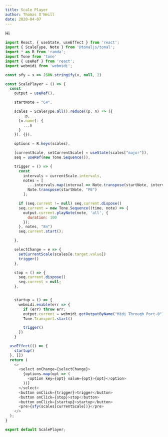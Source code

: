 ```yaml
---
title: Scale Player
author: Thomas O'Neill
date: 2020-04-07
---
```


Hi


```js
import React, { useState, useEffect } from 'react';
import { ScaleType, Note } from '@tonaljs/tonal';
import * as R from 'ramda';
import Tone from 'tone'
import { useRef } from 'react';
import webmidi from 'webmidi';

const sfy = x => JSON.stringify(x, null, 2)

const ScalePlayer = () => {
  const
    output = useRef(),

    startNote = "C4",

    scales = ScaleType.all().reduce((p, n) => ({
      ...p,
      [n.name]: {
        ...n
      }
    }), {}),

    options = R.keys(scales),

    [currentScale, setCurrentScale] = useState(scales["major"]),
    seq = useRef(new Tone.Sequence()),

    trigger = () => {
      const
        intervals = currentScale.intervals,
        notes = [
          ...intervals.map(interval => Note.transpose(startNote, interval)),
          Note.transpose(startNote, "P8")
        ];

      if (seq.current != null) seq.current.dispose()
      seq.current = new Tone.Sequence((time, note) => {
        output.current.playNote(note, 'all', {
          duration: 100
        });
      }, notes, "8n")
      seq.current.start();

    },

    selectChange = e => {
      setCurrentScale(scales[e.target.value])
      trigger()
    },

    stop = () => {
      seq.current.dispose()
      seq.current = null;
    },


    startup = () => {
      webmidi.enable(err => {
        if (err) throw err;
        output.current = webmidi.getOutputByName("Midi Through Port-0")
        Tone.Transport.start()

        trigger()
      })
    }

  useEffect(() => {
    startup()
  }, [])
  return (
    <>
      <select onChange={selectChange}>
        {options.map(opt => (
          <option key={opt} value={opt}>{opt}</option>
        ))}
      </select>
      <button onClick={trigger}>trigger</button>
      <button onClick={stop}>stop</button>
      <button onClick={startup}>startup</button>
      <pre>{sfy(scales[currentScale])}</pre>
    </>
  );
}

export default ScalePlayer;
```
